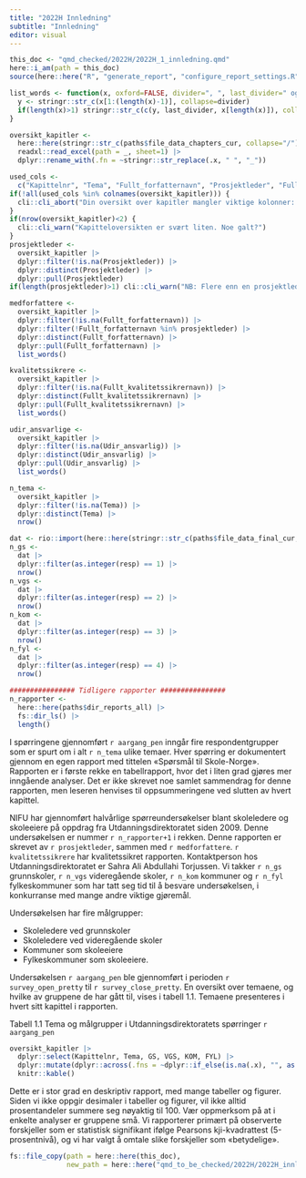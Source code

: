 ```yaml
---
title: "2022H Innledning"
subtitle: "Innledning"
editor: visual
---
```


```r
this_doc <- "qmd_checked/2022H/2022H_1_innledning.qmd"
here::i_am(path = this_doc)
source(here::here("R", "generate_report", "configure_report_settings.R"))

list_words <- function(x, oxford=FALSE, divider=", ", last_divider=" og ") {
  y <- stringr::str_c(x[1:(length(x)-1)], collapse=divider)
  if(length(x)>1) stringr::str_c(c(y, last_divider, x[length(x)]), collapse="", sep="") else y
}

oversikt_kapitler <-
  here::here(stringr::str_c(paths$file_data_chapters_cur, collapse="/")) |> 
  readxl::read_excel(path = _, sheet=1) |> 
  dplyr::rename_with(.fn = ~stringr::str_replace(.x, " ", "_"))

used_cols <- 
  c("Kapittelnr", "Tema", "Fullt_forfatternavn", "Prosjektleder", "Fullt_kvalitetssikrernavn", "GS", "KOM", "VGS", "FYL", "Udir_ansvarlig")
if(!all(used_cols %in% colnames(oversikt_kapitler))) {
  cli::cli_abort("Din oversikt over kapitler mangler viktige kolonner: {.var {!used_cols %in% colnames(oversikt_kapitler)}}")
}
if(nrow(oversikt_kapitler)<2) {
  cli::cli_warn("Kapitteloversikten er svært liten. Noe galt?")
}
prosjektleder <- 
  oversikt_kapitler |> 
  dplyr::filter(!is.na(Prosjektleder)) |> 
  dplyr::distinct(Prosjektleder) |> 
  dplyr::pull(Prosjektleder)
if(length(prosjektleder)>1) cli::cli_warn("NB: Flere enn en prosjektleder står oppført. Riktig?")

medforfattere <- 
  oversikt_kapitler |>
  dplyr::filter(!is.na(Fullt_forfatternavn)) |> 
  dplyr::filter(!Fullt_forfatternavn %in% prosjektleder) |> 
  dplyr::distinct(Fullt_forfatternavn) |> 
  dplyr::pull(Fullt_forfatternavn) |> 
  list_words()

kvalitetssikrere <- 
  oversikt_kapitler |> 
  dplyr::filter(!is.na(Fullt_kvalitetssikrernavn)) |> 
  dplyr::distinct(Fullt_kvalitetssikrernavn) |> 
  dplyr::pull(Fullt_kvalitetssikrernavn) |> 
  list_words()

udir_ansvarlige <- 
  oversikt_kapitler |> 
  dplyr::filter(!is.na(Udir_ansvarlig)) |> 
  dplyr::distinct(Udir_ansvarlig) |> 
  dplyr::pull(Udir_ansvarlig) |> 
  list_words()

n_tema <-
  oversikt_kapitler |> 
  dplyr::filter(!is.na(Tema)) |> 
  dplyr::distinct(Tema) |> 
  nrow()

dat <- rio::import(here::here(stringr::str_c(paths$file_data_final_cur, collapse="/")))
n_gs <-
  dat |> 
  dplyr::filter(as.integer(resp) == 1) |> 
  nrow()
n_vgs <-
  dat |> 
  dplyr::filter(as.integer(resp) == 2) |> 
  nrow()
n_kom <-
  dat |> 
  dplyr::filter(as.integer(resp) == 3) |> 
  nrow()
n_fyl <-
  dat |> 
  dplyr::filter(as.integer(resp) == 4) |> 
  nrow()

################ Tidligere rapporter ################
n_rapporter <-
  here::here(paths$dir_reports_all) |> 
  fs::dir_ls() |> 
  length()

```

I spørringene gjennomført `r aargang_pen` inngår fire respondentgrupper som er spurt om i alt `r n_tema` ulike temaer. Hver spørring er dokumentert gjennom en egen rapport med tittelen «Spørsmål til Skole-Norge». Rapporten er i første rekke en tabellrapport, hvor det i liten grad gjøres mer inngående analyser. Det er ikke skrevet noe samlet sammendrag for denne rapporten, men leseren henvises til oppsummeringene ved slutten av hvert kapittel.

NIFU har gjennomført halvårlige spørreundersøkelser blant skoleledere og skoleeiere på oppdrag fra Utdanningsdirektoratet siden 2009. Denne undersøkelsen er nummer `r n_rapporter+1` i rekken. Denne rapporten er skrevet av `r prosjektleder`, sammen med `r medforfattere`. `r kvalitetssikrere` har kvalitetssikret rapporten. Kontaktperson hos Utdanningsdirektoratet er Sahra Ali Abdullahi Torjussen. Vi takker `r n_gs` grunnskoler, `r n_vgs` videregående skoler, `r n_kom` kommuner og `r n_fyl` fylkeskommuner som har tatt seg tid til å besvare undersøkelsen, i konkurranse med mange andre viktige gjøremål.

Undersøkelsen har fire målgrupper:

-   Skoleledere ved grunnskoler
-   Skoleledere ved videregående skoler
-   Kommuner som skoleeiere
-   Fylkeskommuner som skoleeiere.

Undersøkelsen `r aargang_pen` ble gjennomført i perioden `r survey_open_pretty` til `r survey_close_pretty`. En oversikt over temaene, og hvilke av gruppene de har gått til, vises i tabell 1.1. Temaene presenteres i hvert sitt kapittel i rapporten.

Tabell 1.1 Tema og målgrupper i Utdanningsdirektoratets spørringer `r aargang_pen`

```r
oversikt_kapitler |> 
  dplyr::select(Kapittelnr, Tema, GS, VGS, KOM, FYL) |> 
  dplyr::mutate(dplyr::across(.fns = ~dplyr::if_else(is.na(.x), "", as.character(.x)))) |> 
  knitr::kable() 
```

Dette er i stor grad en deskriptiv rapport, med mange tabeller og figurer. Siden vi ikke oppgir desimaler i tabeller og figurer, vil ikke alltid prosentandeler summere seg nøyaktig til 100. Vær oppmerksom på at i enkelte analyser er gruppene små. Vi rapporterer primært på observerte forskjeller som er statistisk signifikant ifølge Pearsons kji-kvadrattest (5-prosentnivå), og vi har valgt å omtale slike forskjeller som «betydelige».

```r
fs::file_copy(path = here::here(this_doc), 
              new_path = here::here("qmd_to_be_checked/2022H/2022H_innledning.qmd"), overwrite = TRUE)
```
